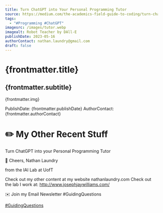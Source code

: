 ```yaml
---
title: Turn ChatGPT into Your Personal Programming Tutor
source: https://medium.com/the-academics-field-guide-to-coding/turn-chatgpt-into-your-personal-programming-tutor-25bea599f067
tags:
  - "#Programming #ChatGPT"
imagesrc: /images/tutor.webp
imagealt: Robot Teacher by DAll-E
publishDate: 2023-05-16
authorContact: nathan.laundry@gmail.com
draft: false
---
```


# {frontmatter.title}
## {frontmatter.subtitle}

{frontmatter.img}

PublishDate: {frontmatter.publishDate}
AuthorContact: {frontmatter.authorContact}

# ✏️ My Other Recent Stuff

Turn ChatGPT into your Personal Programming Tutor

🥂 Cheers,
Nathan Laundry

from the IAI Lab at UofT

Check out my other content at my website nathanlaundry.com
Check out the lab I work at: http://www.josephjaywilliams.com/

✉️ Join my Email Newsletter #GuidingQuestions

[#GuidingQuestions](https://nathanlaundry.substack.com/)

